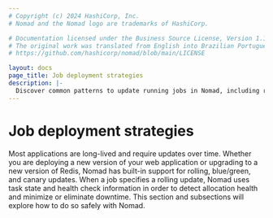 ```yaml
---
# Copyright (c) 2024 HashiCorp, Inc.
# Nomad and the Nomad logo are trademarks of HashiCorp.

# Documentation licensed under the Business Source License, Version 1.1.
# The original work was translated from English into Brazilian Portuguese.
# https://github.com/hashicorp/nomad/blob/main/LICENSE

layout: docs
page_title: Job deployment strategies
description: |-
  Discover common patterns to update running jobs in Nomad, including rolling updates, blue-green deployments, and canary deployments. Nomad  provides built-in support for each strategy.
---
```


# Job deployment strategies

Most applications are long-lived and require updates over time. Whether you are
deploying a new version of your web application or upgrading to a new version of
Redis, Nomad has built-in support for rolling, blue/green, and canary updates.
When a job specifies a rolling update, Nomad uses task state and health check
information in order to detect allocation health and minimize or eliminate
downtime. This section and subsections will explore how to do so safely with
Nomad.
